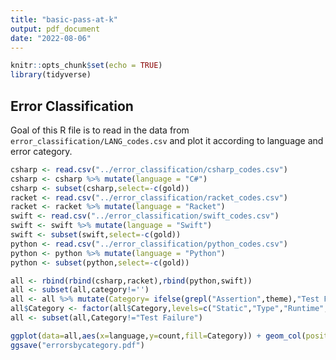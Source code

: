 ```yaml
---
title: "basic-pass-at-k"
output: pdf_document
date: "2022-08-06"
---
```


```r
knitr::opts_chunk$set(echo = TRUE)
library(tidyverse)
```

## Error Classification

Goal of this R file is to read in the data from ``error_classification/LANG_codes.csv``
and plot it according to language and error category.

```r

csharp <- read.csv("../error_classification/csharp_codes.csv")
csharp <- csharp %>% mutate(language = "C#")
csharp <- subset(csharp,select=-c(gold))
racket <- read.csv("../error_classification/racket_codes.csv")
racket <- racket %>% mutate(language = "Racket")
swift <- read.csv("../error_classification/swift_codes.csv")
swift <- swift %>% mutate(language = "Swift")
swift <- subset(swift,select=-c(gold))
python <- read.csv("../error_classification/python_codes.csv")
python <- python %>% mutate(language = "Python")
python <- subset(python,select=-c(gold))

all <- rbind(rbind(csharp,racket),rbind(python,swift))
all <- subset(all,category!='')
all <- all %>% mutate(Category= ifelse(grepl("Assertion",theme),"Test Failure",category))
all$Category <- factor(all$Category,levels=c("Static","Type","Runtime","Test Failure","Language","Model"))
all <- subset(all,Category!="Test Failure")
```

```r
ggplot(data=all,aes(x=language,y=count,fill=Category)) + geom_col(position="dodge") + scale_fill_manual(name="Category",values=c("#FFB000", "#FE6100","#DC267F","#000000","#56B4E9","#0072B2")) +ylab("Error Count") + xlab("Language") + facet_wrap(~Category) + theme(legend.position = c(0.8,0.2))
ggsave("errorsbycategory.pdf")
```
